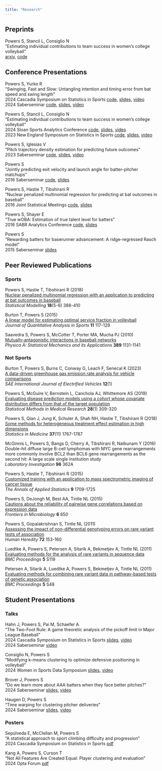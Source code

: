 ```yaml
---
title: "Research"
---
```


## Preprints

Powers S, Stancil L, Consiglio N\
"Estimating individual contributions to team success in women's college volleyball"\
[arxiv](https://arxiv.org/abs/2402.01083){target=_blank},
[code](https://github.com/saberpowers/markov-chain-volleyball){target="blank"}

## Conference Presentations

Powers S, Yurko R\
"Swinging, Fast and Slow: Untangling intention and timing error from bat speed and swing length"\
2024 Cascadia Symposium on Statistics in Sports
[code](https://github.com/saberpowers/swinging-fast-and-slow){target="blank"},
[slides](https://drive.google.com/file/d/12FuQxjcDzmxETV-RaKdjPA1gbP1BLUaR){target=_blank},
[video](https://www.youtube.com/watch?v=rsJmNvDaHJc&list=PL40KH8fsrt-sX1lSf659bl1u341F76ue3){target=_blank}\
2024 Saberseminar
[code](https://github.com/saberpowers/swinging-fast-and-slow){target="blank"},
[slides](https://drive.google.com/file/d/1tmKdebUSCWPXwE2q09yf5HCdInPrOIsZ){target=_blank},
[video](https://www.youtube.com/watch?v=rQ1BsjQEWKs&list=PL40KH8fsrt-sX1lSf659bl1u341F76ue3){target=_blank}

Powers S, Stancil L, Consiglio N\
"Estimating individual contributions to team success in women's college volleyball"\
2024 Sloan Sports Analytics Conference
[code](https://github.com/saberpowers/markov-chain-volleyball){target="blank"},
[slides](https://drive.google.com/file/d/193olTWrsrSh-2qSuf67kVzfE17ZAGpRV){target=_blank},
[video](https://www.youtube.com/watch?v=we8oPw_C4zQ&list=PL40KH8fsrt-sX1lSf659bl1u341F76ue3){target=_blank}\
2023 New England Symposium on Statistics in Sports
[code](https://github.com/saberpowers/markov-chain-volleyball){target="blank"},
[slides](https://drive.google.com/file/d/1J4RUxu-oV8o_xQJi7cCvEKm8wfXS_B2Y){target=_blank},
[video](https://www.youtube.com/watch?v=kiV2QDFDMVo&list=PL40KH8fsrt-sX1lSf659bl1u341F76ue3){target=_blank}

Powers S, Iglesias V\
"Pitch trajectory density estimation for predicting future outcomes"\
2023 Saberseminar
[code](https://github.com/saberpowers/predictive-pitch-score){target=_blank},
[slides](https://drive.google.com/file/d/1MI_olwoJ6AJ1BWEVaXiWwGh63Dt7vdqj){target=_blank},
[video](https://www.youtube.com/watch?v=IgPB4TlTass&list=PL40KH8fsrt-sX1lSf659bl1u341F76ue3){target=_blank}

Powers S\
"Jointly predicting exit velocity and launch angle for batter-pitcher matchups"\
2016 Saberseminar
[code](https://github.com/saberpowers/trajectory-distribution){target=_blank},
[slides](https://drive.google.com/file/d/1dBwmXiejFQkje7MJ1mcv3-HMWg0sO1Qw){target=_blank}

Powers S, Hastie T, Tibshirani R\
"Nuclear penalized multinomial regression for predicting at bat outcomes in baseball"\
2016 Joint Statistical Meetings
[code](https://github.com/saberpowers/npmr){target=_blank},
[slides](https://drive.google.com/file/d/1ERY4Ry63w80IIGf1dUpT6qp2mcX6gHvu){target=_blank}

Powers S, Shayer E\
"True wOBA: Estimation of true talent level for batters"\
2016 SABR Analytics Conference
[code](https://github.com/sspowers/true-woba){target=_blank},
[slides](https://drive.google.com/file/d/1ROrrWrpGyONj8a9cv-VYIO-NsK9jFD-n){target=_blank}

Powers S\
"Rewarding batters for baserunner advancement: A ridge-regressed Rasch model"\
2015 Saberseminar
[slides](https://drive.google.com/file/d/1IodOhnzXWrwM-jX5CU7GLqpzVJX2iVij){target=_blank}

## Peer Reviewed Publications

### Sports

Powers S, Hastie T, Tibshirani R (2018)\
[Nuclear penalized multinomial regression with an application to predicting at bat outcomes in baseball](https://arxiv.org/abs/1706.10272){target=_blank}\
*Statistical Modelling* **18**(5-6) 388-410

Burton T, Powers S (2015)\
[A linear model for estimating optimal service fraction in volleyball](https://doi.org/10.1515/jqas-2014-0087){target=_blank}\
*Journal of Quantitative Analysis in Sports* **11** 117-129

Saavedra S, Powers S, McCotter T, Porter MA, Mucha PJ (2010)\
[Mutually-antagonistic interactions in baseball networks](https://arxiv.org/abs/0907.5241v2){target=_blank}\
*Physica A: Statistical Mechanics and its Applications* **389** 1131-1141

### Not Sports

Burton T, Powers S, Burns C, Conway G, Leach F, Senecal K (2023)\
[A data-driven greenhouse gas emission rate analysis for vehicle comparisons](https://doi.org/10.4271/14-12-01-0006){target=_blank}\
*SAE International Journal of Electrified Vehicles* **12**(1)

Powers S, McGuire V, Bernstein L, Canchola AJ, Whittemore AS (2019)\
[Evaluating disease prediction models using a cohort whose covariate distribution differs from that of the target population](https://doi.org/10.1177/0962280217723945){target=_blank}\
*Statistical Methods in Medical Research* **28**(1) 309-320

Powers S, Qian J, Jung K, Schuler A, Shah NH, Hastie T, Tibshirani R (2018)\
[Some methods for heterogeneous treatment effect estimation in high dimensions](https://arxiv.org/abs/1707.00102){target=_blank}\
*Statistics in Medicine* **37**(11) 1767-1787

McGinnis L, Powers S, Bangs D, Cherry A, Tibshirani R, Natkunam Y (2016)\
Double-hit diffuse large B-cell lymphomas with MYC gene rearrangements more commonly involve BCL2 than BCL6 gene rearrangements as the second hit: A large scale single institution study\
*Laboratory Investigation* **96** 362A

Powers S, Hastie T, Tibshirani R (2015)\
[Customized training with an application to mass spectrometric imaging of cancer tissue](https://arxiv.org/abs/1601.07994){target=_blank}\
*The Annals of Applied Statistics* **9** 1709-1725

Powers S, DeJongh M, Best AA, Tintle NL (2015)\
[Cautions about the reliability of pairwise gene correlations based on expression data](https://www.ncbi.nlm.nih.gov/pmc/articles/PMC4481165){target=_blank}\
*Frontiers in Microbiology* **6** 650

Powers S, Gopalakrishnan S, Tintle NL (2011)\
[Assessing the impact of non-differential genotyping errors on rare variant tests of association](https://www.ncbi.nlm.nih.gov/pmc/articles/PMC3214826){target=_blank}\
*Human Heredity* **72** 153-160

Luedtke A, Powers S, Petersen A, Sitarik A, Bekmetjev A, Tintle NL (2011)\
[Evaluating methods for the analysis of rare variants in sequence data](https://www.ncbi.nlm.nih.gov/pmc/articles/PMC3287843){target=_blank}\
*BMC Proceedings* **5** S119

Petersen A, Sitarik A, Luedtke A, Powers S, Bekmetjev A, Tintle NL (2011)\
[Evaluating methods for combining rare variant data in pathway-based tests of genetic association](https://www.ncbi.nlm.nih.gov/pmc/articles/PMC3287885){target=_blank}\
*BMC Proceedings* **5** S48

## Student Presentations

### Talks

Hahn J, Powers S, Pai M, Schaefer A\
"The Two-Foot Rule: A game theoretic analysis of the pickoff limit in Major League Baseball"\
2024 Cascadia Symposium on Statistics in Sports
[slides](https://drive.google.com/file/d/17jveBX0U5hDRP7KH2GtvgGVATdS8wI7Q){target=_blank},
[video](https://www.youtube.com/watch?v=oOvvNnDCD5Y&list=PL40KH8fsrt-sX1lSf659bl1u341F76ue3){target=_blank}\
2024 Saberseminar
[video](https://www.youtube.com/watch?v=sVQ-b1lW8nQ&list=PL40KH8fsrt-sX1lSf659bl1u341F76ue3){target=_blank}

Consiglio N, Powers S\
"Modifying k-means clustering to optimize defensive positioning in volleyball"\
2024 Women in Sports Data Symposium
[slides](https://drive.google.com/file/d/1I7is6OWz4pjr0_LHZ4aXLhDoWhQrc-Qt/view?usp=sharing){target=_blank},
[video](https://www.youtube.com/watch?v=YtEnMA_oo-M&list=PL40KH8fsrt-sX1lSf659bl1u341F76ue3){target=_blank}

Brover J, Powers S\
"Do we learn more about AAA batters when they face better pitches?"\
2024 Saberseminar
[slides](https://drive.google.com/file/d/15tkgY2AF0itN_YAMJBSBGqdkhBkKn6bx){target=_blank},
[video](https://www.youtube.com/watch?v=58IRGftqgNk&list=PL40KH8fsrt-sX1lSf659bl1u341F76ue3){target=_blank}

Haugen D, Powers S\
"Time warping for clustering pitcher deliveries"\
2024 Saberseminar
[slides](https://drive.google.com/file/d/1W_GtgfRGmzeAktd0CIqhjcxFYQsvJfaX){target=_blank},
[video](https://docs.google.com/presentation/d/1Fv72j57Ry1Ua2r-8NvxenzSsAJQFPFp7&ouid=114765791034767974559&rtpof=true&sd=true){target=_blank}

### Posters

Sepúlveda E, McClellan M, Powers S\
"A statistical approach to sport climbing difficulty and progression"\
2024 Cascadia Symposium on Statistics in Sports
[pdf](https://drive.google.com/file/d/1Yr4v89__a6qT_zFzkCu1ber-Xb6ybAer){target=_blank}

Kang A, Powers S, Curson T\
"Not All Features Are Created Equal: Player clustering and evaluation"\
2024 Opta Forum
[pdf](https://drive.google.com/file/d/1lHfovGuNbaoPwJjo4VhS5VcErqmv3V4f){target=_blank}
